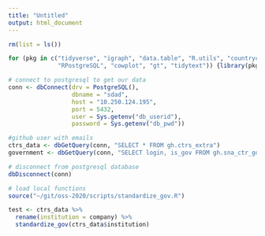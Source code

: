 ```yaml
---
title: "Untitled"
output: html_document
---
```



```r
rm(list = ls())

for (pkg in c("tidyverse", "igraph", "data.table", "R.utils", "countrycode", "stringr", "tidytable",
              "RPostgreSQL", "cowplot", "gt", "tidytext")) {library(pkg, character.only = TRUE)}

# connect to postgresql to get our data
conn <- dbConnect(drv = PostgreSQL(), 
                  dbname = "sdad", 
                  host = "10.250.124.195",
                  port = 5432, 
                  user = Sys.getenv("db_userid"), 
                  password = Sys.getenv("db_pwd"))

#github user with emails
ctrs_data <- dbGetQuery(conn, "SELECT * FROM gh.ctrs_extra")
government <- dbGetQuery(conn, "SELECT login, is_gov FROM gh.sna_ctr_gov;")

# disconnect from postgresql database 
dbDisconnect(conn)
```

```r

# load local functions 
source("~/git/oss-2020/scripts/standardize_gov.R")

test <- ctrs_data %>%
  rename(institution = company) %>% 
  standardize_gov(ctrs_data$institution)

```




























